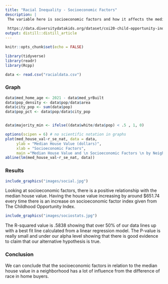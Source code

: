 ```yaml
---
title: "Racial Inequality - Socioeconomic Factors"
description: |
 The variable here is socioeconomic factors and how it affects the median house value. Data was taken from the Childhood Opportunity Index which is measured through a census tract level, giving a general view of the resources and conditions surrounding a child. This index primarily looks at the prominent features of neighborhoods that affect children. One of these includes the education quality. The data captures from 2010 to 2015.
 
 https://data.diversitydatakids.org/dataset/coi20-child-opportunity-index-2-0-database
output: distill::distill_article
---
```


```r
knitr::opts_chunk$set(echo = FALSE)

library(tidyverse)
library(readr)
library(Rcpp)

data <- read.csv("racialdata.csv")


```


### Graph

```r
data$med_home_age <- 2021 - data$med_yrBuilt 
data$pop_density <- data$pop/data$area
data$city_pop <- sum(data$pop)
data$pop_pct <- data$pop/data$city_pop


data$majority_min <- ifelse((data$white/data$pop) < .5 , 1, 0)

options(scipen = 6) # no scientific notation in graphs
plot(med_house_val~r_se_nat, data = data, 
     ylab = "Median House Value (dollars)", 
     xlab = "Socioeconomic Factors", 
     main ="Median House Value and \n Socioeconomic Factors \n by Neighborhood")
abline(lm(med_house_val~r_se_nat, data))
```


### Results

```r
include_graphics("images/social.jpg")
```

Looking at socioeconomic factors, there is a positive relationship with the median house value. Having the house value increasing by around $651.74 every time there is an increase on socioeconomic factor index given from The Childhood Opportunity Index.

```r
include_graphics("images/sociostats.jpg")
```

The R-squared value is .5838 showing that over 50% of our data lines up with a best fit line calculated from a linear regression model. The P-value is really small and under our alpha level showing that there is good evidence to claim that our alternative hypothesis is true.


### Conclusion

We can conclude that the socioeconomic factors in relation to the median house value in a neighborhood has a lot of influence from the difference of race in home buyers.
